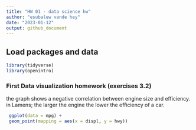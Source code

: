 ```yaml
---
title: "HW 01 - data science hw"
author: "esubalew vande hey"
date: "2023-01-12"
output: github_document
---
```


## Load packages and data

```r
library(tidyverse)
library(openintro)
```

### First Data visualization homework (exercises 3.2)

the graph shows a negative correlation between engine size and efficiency. in Lamens; the larger the engine the lower the efficiency of a car.


```r
 ggplot(data = mpg) + 
 geom_point(mapping = aes(x = displ, y = hwy))
```



